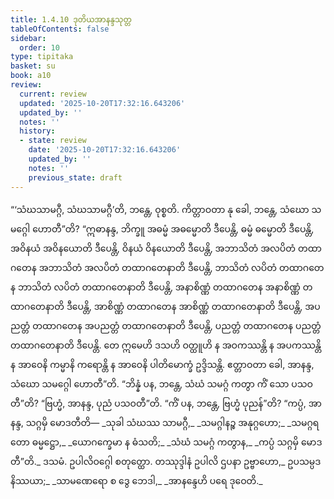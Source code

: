 ```yaml
---
title: 1.4.10 ဒုတိယအာနန္ဒသုတ္တ
tableOfContents: false
sidebar:
  order: 10
type: tipitaka
basket: su
book: a10
review:
  current: review
  updated: '2025-10-20T17:32:16.643206'
  updated_by: ''
  notes: ''
  history:
  - state: review
    date: '2025-10-20T17:32:16.643206'
    updated_by: ''
    notes: ''
    previous_state: draft
---
```



<DynamicBreadcrumb />


<ReviewStatus review={frontmatter.review} showDetails={true} />

<HypothesisAnnotation frontmatter={frontmatter} />

<Division number="40" book="a10" e="ch" v="17" p="316">

<Paragraph number="288" book="a10">
“‘သံဃသာမဂ္ဂီ, သံဃသာမဂ္ဂီ’တိ, ဘန္တေ, ဝုစ္စတိ. ကိတ္တာဝတာ နု ခေါ, ဘန္တေ, သံဃော သမဂ္ဂေါ ဟောတီ”တိ? “ဣဓာနန္ဒ, ဘိက္ခူ အဓမ္မံ အဓမ္မောတိ ဒီပေန္တိ, ဓမ္မံ ဓမ္မောတိ ဒီပေန္တိ, အဝိနယံ အဝိနယောတိ ဒီပေန္တိ, ဝိနယံ ဝိနယောတိ ဒီပေန္တိ, အဘာသိတံ အလပိတံ တထာဂတေန အဘာသိတံ အလပိတံ တထာဂတေနာတိ ဒီပေန္တိ, ဘာသိတံ လပိတံ တထာဂတေန ဘာသိတံ လပိတံ တထာဂတေနာတိ ဒီပေန္တိ, အနာစိဏ္ဏံ တထာဂတေန အနာစိဏ္ဏံ တထာဂတေနာတိ ဒီပေန္တိ, အာစိဏ္ဏံ တထာဂတေန အာစိဏ္ဏံ တထာဂတေနာတိ ဒီပေန္တိ, အပညတ္တံ တထာဂတေန အပညတ္တံ တထာဂတေနာတိ ဒီပေန္တိ, ပညတ္တံ တထာဂတေန ပညတ္တံ တထာဂတေနာတိ ဒီပေန္တိ. တေ ဣမေဟိ ဒသဟိ ဝတ္ထူဟိ န အဝကဿန္တိ န အပကဿန္တိ န အာဝေနိ ကမ္မာနိ ကရောန္တိ န အာဝေနိ ပါတိမောက္ခံ ဥဒ္ဒိသန္တိ. ဧတ္တာဝတာ ခေါ, အာနန္ဒ, သံဃော သမဂ္ဂေါ ဟောတီ”တိ.
</Paragraph>

<Paragraph number="289" book="a10">
“ဘိန္နံ ပန, ဘန္တေ, သံဃံ သမဂ္ဂံ ကတွာ ကိံ သော ပသဝတီ”တိ? “ဗြဟ္မံ, အာနန္ဒ, ပုညံ ပသဝတီ”တိ. “ကိံ ပန, ဘန္တေ, ဗြဟ္မံ ပုညန်”တိ? “ကပ္ပံ, အာနန္ဒ, သဂ္ဂမှိ မောဒတီတိ—
</Paragraph>

<Paragraph number="290" type="verses" book="a10">
_သုခါ သံဃဿ သာမဂ္ဂီ,_  
_သမဂ္ဂါနဉ္စ အနုဂ္ဂဟော;_  
_သမဂ္ဂရတော ဓမ္မဋ္ဌော,_  
_ယောဂက္ခေမာ န ဓံသတိ;_  
_သံဃံ သမဂ္ဂံ ကတွာန,_  
_ကပ္ပံ သဂ္ဂမှိ မောဒတီ”တိ._  


</Paragraph>
</Division>

<Paragraph number="291" type="center" book="a10">
ဒသမံ.



</Paragraph>

<Paragraph number="292" type="center" book="a10">
ဥပါလိဝဂ္ဂေါ စတုတ္ထော.



</Paragraph>

<Paragraph number="293" type="center" book="a10">
တဿုဒ္ဒါနံ


</Paragraph>

<Paragraph number="294" book="a10">
ဥပါလိ ဌပနာ ဥဗ္ဗာဟော,_  
ဥပသမ္ပဒနိဿယာ;_  
_သာမဏေရော စ ဒွေ ဘေဒါ,_  
_အာနန္ဒေဟိ ပရေ ဒုဝေတိ._
</Paragraph>